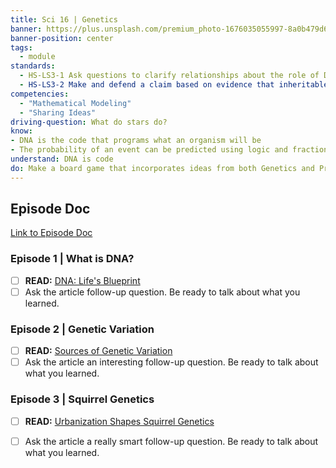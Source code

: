 ```yaml
---
title: Sci 16 | Genetics
banner: https://plus.unsplash.com/premium_photo-1676035055997-8a0b479d6e7e
banner-position: center
tags:
  - module
standards:
  - HS-LS3-1 Ask questions to clarify relationships about the role of DNA and chromosomes in coding the instructions for characteristic traits passed from parents to offspring.
  - HS-LS3-2 Make and defend a claim based on evidence that inheritable genetic variations may result from: (1) new genetic combinations through meiosis, (2) viable errors occurring during replication, and/or (3) mutations caused by environmental factors.
competencies:
  - "Mathematical Modeling"
  - "Sharing Ideas"
driving-question: What do stars do?
know:
- DNA is the code that programs what an organism will be
- The probability of an event can be predicted using logic and fractions
understand: DNA is code
do: Make a board game that incorporates ideas from both Genetics and Probability
---
```


## Episode Doc
[Link to Episode Doc](https://docs.google.com/document/d/1rFrAR52rpRNDBNV-teNy8VvEBQ833-UhtTy5bdewj5g/edit)

### Episode 1 | What is DNA?
- [ ] **READ:** [DNA: Life's Blueprint](https://www.perplexity.ai/page/dna-life-s-blueprint-s2x8IlogSly0bdALJLCdHA)
- [ ] Ask the article follow-up question. Be ready to talk about what you learned.

### Episode 2 | Genetic Variation
- [ ] **READ:** [Sources of Genetic Variation](https://www.perplexity.ai/page/sources-of-genetic-variation-qEywODvZSR.DOdM.gnxgEA)
- [ ] Ask the article an interesting follow-up question. Be ready to talk about what you learned.

### Episode 3 | Squirrel Genetics
- [ ] **READ:** [Urbanization Shapes Squirrel Genetics](https://www.perplexity.ai/page/urbanization-shapes-squirrel-g-Hhw0H7gzT7.FRlQecItH1w)
- [ ] Ask the article a really smart follow-up question. Be ready to talk about what you learned.


